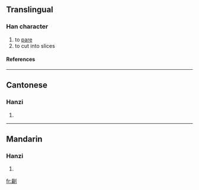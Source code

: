 ==Translingual==
===Han character===
{{Han char|rn=18|rad=刀|as=09|sn=11|four=|canj=戈月中弓 (IBLN)}}
# to [[pare]]
# to cut into slices
====References====
{{Han ref|kx=0142.090|hdz=10349.080|uh=34F2|ud=13554}}

----
==Cantonese==
===Hanzi===
{{yue-hanzi|jyut=|y=pin3}}
# {{defn|Cantonese}}

----
==Mandarin==
===Hanzi===
{{cmn-hanzi|pin=[[piàn]] (pian4)|wg=p'ien<sup>4</sup>}}
# {{defn|Mandarin}}

[[fr:㓲]]